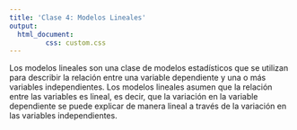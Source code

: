 ---
title: 'Clase 4: Modelos Lineales'
output:
  html_document:
         css: custom.css
---

Los modelos lineales son una clase de modelos estadísticos que se utilizan para describir la relación entre una variable dependiente y una o más variables independientes. Los modelos lineales asumen que la relación entre las variables es lineal, es decir, que la variación en la variable dependiente se puede explicar de manera lineal a través de la variación en las variables independientes.